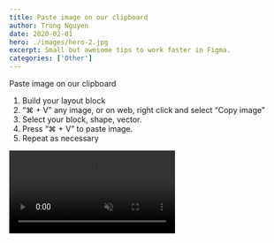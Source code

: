 ```yaml
---
title: Paste image on our clipboard
author: Trong Nguyen
date: 2020-02-01
hero: ./images/hero-2.jpg
excerpt: Small but awesome tips to work faster in Figma.
categories: ['Other']
---
```


<div class="Grid Col2">
<p>
  Paste image on our clipboard

  1. Build your layout block
  2. “⌘ + V” any image, or on web, right click and select “Copy image” 
  3. Select your block, shape, vector.
  4. Press “⌘ + V” to paste image.
  5. Repeat as necessary

</p>

<div class="video">
  <video autoplay loop muted playsinline src="https://video.twimg.com/ext_tw_video/1233976900302696449/pu/vid/1280x720/BcjQtg7lmgNXkihK.mp4"></video>
</div>
</div>